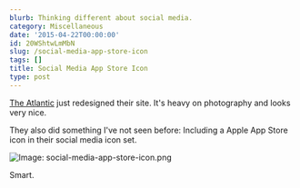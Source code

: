 ```yaml
---
blurb: Thinking different about social media.
category: Miscellaneous
date: '2015-04-22T00:00:00'
id: 20WShtwLmMbN
slug: /social-media-app-store-icon
tags: []
title: Social Media App Store Icon
type: post
---
```


[The Atlantic](10) just redesigned their site. It's heavy on photography and looks very nice.

They also did something I've not seen before: Including a Apple App Store icon in their social media icon set. 


![Image: social-media-app-store-icon.png](/social-media-app-store-icon.png) 

Smart.